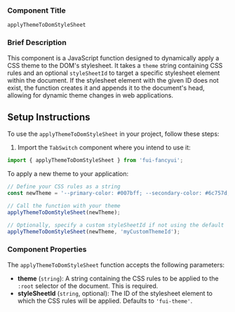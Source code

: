 ### Component Title

`applyThemeToDomStyleSheet`

### Brief Description

This component is a JavaScript function designed to dynamically apply a CSS theme to the DOM's stylesheet. It takes a `theme` string containing CSS rules and an optional `styleSheetId` to target a specific stylesheet element within the document. If the stylesheet element with the given ID does not exist, the function creates it and appends it to the document's head, allowing for dynamic theme changes in web applications.

## Setup Instructions

To use the `applyThemeToDomStyleSheet` in your project, follow these steps:

1. Import the `TabSwitch` component where you intend to use it:

```jsx
import { applyThemeToDomStyleSheet } from 'fui-fancyui';
```

To apply a new theme to your application:

```javascript
// Define your CSS rules as a string
const newTheme = '--primary-color: #007bff; --secondary-color: #6c757d;';

// Call the function with your theme
applyThemeToDomStyleSheet(newTheme);

// Optionally, specify a custom styleSheetId if not using the default 'fui-theme'
applyThemeToDomStyleSheet(newTheme, 'myCustomThemeId');
```

### Component Properties

The `applyThemeToDomStyleSheet` function accepts the following parameters:

- **theme** (`string`): A string containing the CSS rules to be applied to the `:root` selector of the document. This is required.
- **styleSheetId** (`string`, optional): The ID of the stylesheet element to which the CSS rules will be applied. Defaults to `'fui-theme'`.
